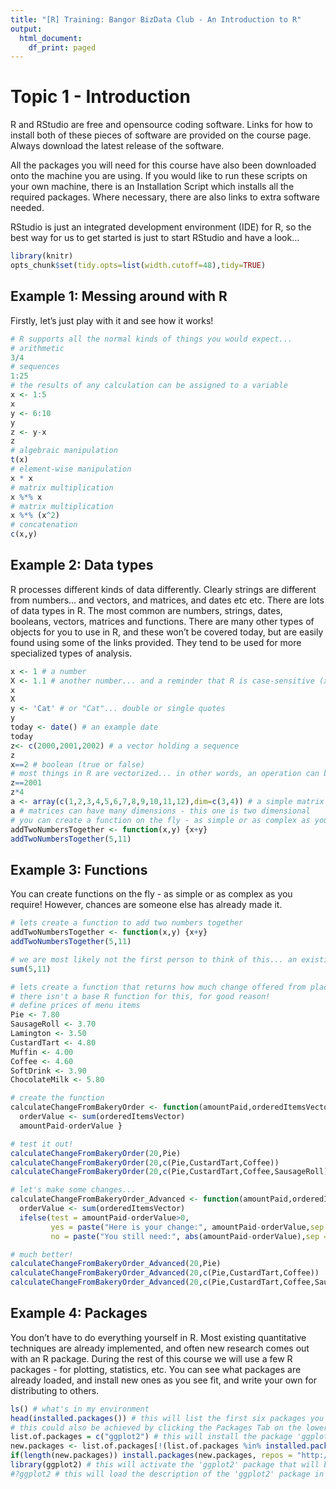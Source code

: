 ---
title: "[R] Training: Bangor BizData Club - An Introduction to R"
output:
  html_document:
    df_print: paged
---

# Topic 1 - Introduction

R and RStudio are free and opensource coding software. Links for how to install both of these pieces of software are provided on the course page. Always download the latest release of the software.

All the packages you will need for this course have also been downloaded onto the machine you are using. If you would like to run these scripts on your own machine, there is an Installation Script which installs all the required packages. Where necessary, there are also links to extra software needed.

RStudio is just an integrated development environment (IDE) for R, so the best way for us to get started is just to start RStudio and have a look...

```{r, echo=FALSE}
library(knitr)
opts_chunk$set(tidy.opts=list(width.cutoff=48),tidy=TRUE)
```

## Example 1: Messing around with R

Firstly, let's just play with it and see how it works!

```{r}
# R supports all the normal kinds of things you would expect...
# arithmetic
3/4
# sequences
1:25
# the results of any calculation can be assigned to a variable
x <- 1:5
x
y <- 6:10
y
z <- y-x
z
# algebraic manipulation
t(x)
# element-wise manipulation
x * x
# matrix multiplication
x %*% x
# matrix multiplication
x %*% (x^2)
# concatenation
c(x,y)
```

## Example 2: Data types

R processes different kinds of data differently. Clearly strings are different from numbers... and vectors, and matrices, and dates etc etc. There are lots of data types in R. The most common are numbers, strings, dates, booleans, vectors, matrices and functions. There are many other types of objects for you to use in R, and these won't be covered today, but are easily found using some of the links provided. They tend to be used for more specialized types of analysis.

```{r}
x <- 1 # a number
X <- 1.1 # another number... and a reminder that R is case-sensitive (x and X are different)
x
X
y <- 'Cat' # or "Cat"... double or single quotes
y
today <- date() # an example date
today
z<- c(2000,2001,2002) # a vector holding a sequence
z
x==2 # boolean (true or false)
# most things in R are vectorized... in other words, an operation can be applied to all members at the same time
z==2001
z*4
a <- array(c(1,2,3,4,5,6,7,8,9,10,11,12),dim=c(3,4)) # a simple matrix
a # matrices can have many dimensions - this one is two dimensional
# you can create a function on the fly - as simple or as complex as you require
addTwoNumbersTogether <- function(x,y) {x+y}
addTwoNumbersTogether(5,11)
```

## Example 3: Functions

You can create functions on the fly - as simple or as complex as you require! However, chances are someone else has already made it.

```{r}
# lets create a function to add two numbers together
addTwoNumbersTogether <- function(x,y) {x+y}
addTwoNumbersTogether(5,11)

# we are most likely not the first person to think of this... an existing function already exists in base R
sum(5,11)

# lets create a function that returns how much change offered from placing an order at a bakery
# there isn't a base R function for this, for good reason!
# define prices of menu items
Pie <- 7.80
SausageRoll <- 3.70
Lamington <- 3.50
CustardTart <- 4.80
Muffin <- 4.00
Coffee <- 4.60
SoftDrink <- 3.90
ChocolateMilk <- 5.80

# create the function
calculateChangeFromBakeryOrder <- function(amountPaid,orderedItemsVector) {
  orderValue <- sum(orderedItemsVector)
  amountPaid-orderValue }

# test it out!
calculateChangeFromBakeryOrder(20,Pie)
calculateChangeFromBakeryOrder(20,c(Pie,CustardTart,Coffee))
calculateChangeFromBakeryOrder(20,c(Pie,CustardTart,Coffee,SausageRoll))

# let's make some changes...
calculateChangeFromBakeryOrder_Advanced <- function(amountPaid,orderedItemsVector) {
  orderValue <- sum(orderedItemsVector)
  ifelse(test = amountPaid-orderValue>0,
         yes = paste("Here is your change:", amountPaid-orderValue,sep = " $"),
         no = paste("You still need:", abs(amountPaid-orderValue),sep = " $")) }

# much better!
calculateChangeFromBakeryOrder_Advanced(20,Pie)
calculateChangeFromBakeryOrder_Advanced(20,c(Pie,CustardTart,Coffee))
calculateChangeFromBakeryOrder_Advanced(20,c(Pie,CustardTart,Coffee,SausageRoll))
```

## Example 4: Packages

You don't have to do everything yourself in R. Most existing quantitative techniques are already implemented, and often new research comes out with an R package. During the rest of this course we will use a few R packages - for plotting, statistics, etc. You can see what packages are already loaded, and install new ones as you see fit, and write your own for distributing to others.

```{r}
ls() # what's in my environment
head(installed.packages()) # this will list the first six packages you have installed on your machine
# this could also be achieved by clicking the Packages Tab on the lower-right corner of Rstudio
list.of.packages = c("ggplot2") # this will install the package 'ggplot2' from CRAN by default
new.packages <- list.of.packages[!(list.of.packages %in% installed.packages()[,"Package"])]
if(length(new.packages)) install.packages(new.packages, repos = "http://cran.us.r-project.org")
library(ggplot2) # this will activate the 'ggplot2' package that will be used in Topic 2
#?ggplot2 # this will load the description of the 'ggplot2' package in the Help Tab in the lower-right corner of Rstudio
```
